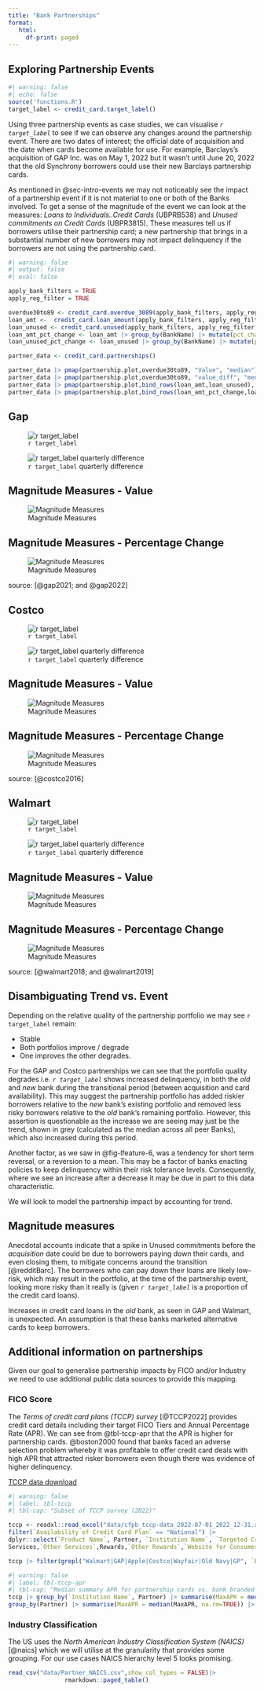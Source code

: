 ---
title: "Bank Partnerships"
format: 
   html:
     df-print: paged
---

## Exploring Partnership Events {#sec-partners}

```{r}
#| warning: false
#| echo: false
source('functions.R')
target_label <- credit_card.target_label()
``` 

Using three partnership events as case studies, we can visualise *`r target_label`* to see if we can observe any changes around the partnership event. There are two dates of interest; the official date of acquisition and the date when cards become available for use. For example, Barclays's acquisition of GAP Inc. was on May 1, 2022 but it wasn't until June 20, 2022 that the old Synchrony borrowers could use their new Barclays partnership cards.

As mentioned in @sec-intro-events we may not noticeably see the impact of a partnership event if it is not material to one or both of the Banks involved. To get a sense of the magnitude of the event we can look at the measures: *Loans to Individuals..Credit Cards* (UBPRB538) and *Unused commitments on Credit Cards* (UBPR3815). These measures tell us if borrowers utilise their partnership card; a new partnership that brings in a substantial number of new borrowers may not impact delinquency if the borrowers are not using the partnership card. 

```{r}
#| warning: false
#| output: false
#| eval: false

apply_bank_filters = TRUE
apply_reg_filter = TRUE

overdue30to89 <- credit_card.overdue_3089(apply_bank_filters, apply_reg_filter)
loan_amt <-  credit_card.loan_amount(apply_bank_filters, apply_reg_filter)
loan_unused <- credit_card.unused(apply_bank_filters, apply_reg_filter)
loan_amt_pct_change <- loan_amt |> group_by(BankName) |> mutate(pct_change = value_diff/lag(Value) *100) 
loan_unused_pct_change <- loan_unused |> group_by(BankName) |> mutate(pct_change = value_diff/lag(Value) *100) 

partner_data <- credit_card.partnerships() 

partner_data |> pmap(partnership.plot,overdue30to89, "Value", "median")
partner_data |> pmap(partnership.plot,overdue30to89, "value_diff", "median")
partner_data |> pmap(partnership.plot,bind_rows(loan_amt,loan_unused), "Value", "median")
partner_data |> pmap(partnership.plot,bind_rows(loan_amt_pct_change,loan_unused_pct_change), "pct_change", "median")

```


::: {#fig-3089days .panel-tabset}

## Gap

![`r target_label`](images/GAP_UBPRE524_Value_median_partnership.png){#fig-gap-val}

![`r target_label` quarterly difference](images/GAP_UBPRE524_value_diff_median_partnership.png){#fig-gap-diff}

::: {#fig-magitude-gap .panel-tabset}

## Magnitude Measures - Value

![Magnitude Measures](images/GAP_UBPR3815_UBPRB538_Value_median_partnership.png){#fig-gap-val-mag}

## Magnitude Measures - Percentage Change
![Magnitude Measures](images/GAP_UBPR3815_UBPRB538_pct_change_median_partnership.png){#fig-gap-pct-mag}

:::

source: [@gap2021; and @gap2022]

## Costco

![`r target_label`](images/Costco_UBPRE524_Value_median_partnership.png){#fig-Costco-val}

![`r target_label` quarterly difference](images/Costco_UBPRE524_value_diff_median_partnership.png){#fig-Costco-diff}

::: {#fig-magitude-Costco .panel-tabset}

## Magnitude Measures - Value

![Magnitude Measures](images/Costco_UBPR3815_UBPRB538_Value_median_partnership.png){#fig-Costco-val-mag}

## Magnitude Measures - Percentage Change

![Magnitude Measures](images/Costco_UBPR3815_UBPRB538_pct_change_median_partnership.png){#fig-Costco-pct-mag}

:::

source: [@costco2016]

## Walmart
![`r target_label`](images/Walmart_UBPRE524_Value_median_partnership.png){#fig-walmart-val}

![`r target_label` quarterly difference](images/Walmart_UBPRE524_value_diff_median_partnership.png){#fig-Costco-diff}

::: {#fig-magitude-walmart .panel-tabset}

## Magnitude Measures - Value

![Magnitude Measures](images/Walmart_UBPR3815_UBPRB538_Value_median_partnership.png){#fig-walmart-val-mag}

## Magnitude Measures - Percentage Change

![Magnitude Measures](images/Walmart_UBPR3815_UBPRB538_pct_change_median_partnership.png){#fig-walmart-pct-mag}

:::
source: [@walmart2018; and @walmart2019]
:::

## Disambiguating Trend vs. Event  {#sec-trend-event}

Depending on the relative quality of the partnership portfolio we may see `r target_label` remain: 

* Stable
* Both portfolios improve / degrade
* One improves the other degrades.

For the GAP and Costco partnerships we can see that the portfolio quality degrades i.e. *`r target_label`* shows increased delinquency, in both the *old* and *new* bank during the transitional period (between acquisition and card availability). This may suggest the partnership portfolio has added riskier borrowers relative to the *new* bank's existing portfolio and removed less risky borrowers relative to the *old* bank's remaining portfolio. However, this assertion is questionable as the increase we are seeing may just be the trend, shown in grey (calculated as the median across all peer Banks), which also increased during this period. 

Another factor, as we saw in @fig-lfeature-6, was a tendency for short term reversal, or a reversion to a mean. This may be a factor of banks enacting policies to keep delinquency within their risk tolerance levels. Consequently, where we see an increase after a decrease it may be due in part to this data characteristic.

We will look to model the partnership impact by accounting for trend.

## Magnitude measures

Anecdotal accounts indicate that a spike in Unused commitments before the *acquisition* date could be due to borrowers paying down their cards, and even closing them, to mitigate concerns around the transition [@redditBarc]. The borrowers who can pay down their loans are likely low-risk, which may result in the portfolio, at the time of the partnership event, looking more risky than it really is (given *`r target_label`* is a proportion of the credit card loans). 

Increases in credit card loans in the *old* bank, as seen in GAP and Walmart, is unexpected. An assumption is that these banks marketed alternative cards to keep borrowers.   

## Additional information on partnerships

Given our goal to generalise partnership impacts by FICO and/or Industry we need to use additional public data sources to provide this mapping. 

### FICO Score
The *Terms of credit card plans (TCCP) survey* [@TCCP2022] provides credit card details including their target FICO Tiers and Annual Percentage Rate (APR). We can see from @tbl-tccp-apr that the APR is higher for partnership cards. @boston2000 found that banks faced an adverse selection problem whereby it was profitable to offer credit card deals with high APR that attracted risker borrowers even though there was evidence of higher delinquency. 

[TCCP data download](data/cfpb_tccp-data_2022-07-01_2022_12-31.xlsx)

```{r}
#| warning: false
#| label: tbl-tccp
#| tbl-cap: "Subset of TCCP survey (2022)"

tccp <- readxl::read_excel("data/cfpb_tccp-data_2022-07-01_2022_12-31.xlsx", skip=9) |>
filter(`Availability of Credit Card Plan` == "National") |> 
dplyr::select(`Product Name`, Partner, `Institution Name`, `Targeted Credit Tiers`,
Services,`Other Services`,Rewards,`Other Rewards`,`Website for Consumer`, MaxAPR = `Maximum APR...38`) 

tccp |> filter(grepl("Walmart|GAP|Apple|Costco|Wayfair|Old Navy|GP", `Product Name`, ignore.case = TRUE)) 

```

```{r}
#| warning: false
#| label: tbl-tccp-apr
#| tbl-cap: "Median summary APR for partnership cards vs. bank branded cards"
tccp |> group_by(`Institution Name`, Partner) |> summarise(MaxAPR = median(MaxAPR, na.rm=TRUE)) |>
group_by(Partner) |> summarise(MaxAPR = median(MaxAPR, na.rm=TRUE)) |> mutate(Partner = if_else(Partner == 1 , "Yes", "No"), MaxAPR = MaxAPR*100) |> dplyr::select(`Partnership card` = Partner, `Max APR (%)` = MaxAPR)
```

### Industry Classification

The US uses the *North American Industry Classification System (NAICS)* [@naics] which we will utilise at the granularity that provides some grouping. For our use cases NAICS hierarchy level 5 looks promising.

```{r}
read_csv("data/Partner_NAICS.csv",show_col_types = FALSE)|>
                rmarkdown::paged_table()  
```